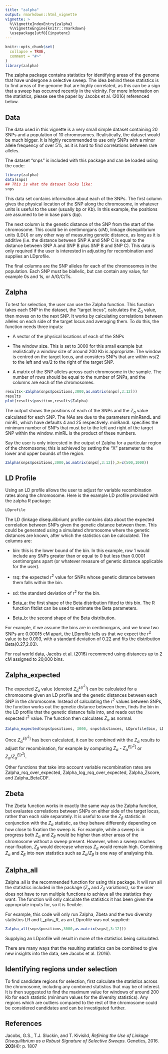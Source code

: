 ```yaml
---
title: "zalpha"
output: rmarkdown::html_vignette
vignette: >
  %\VignetteIndexEntry{zalpha}
  %\VignetteEngine{knitr::rmarkdown}
  \usepackage[utf8]{inputenc}
---
```


```r
knitr::opts_chunk$set(
  collapse = TRUE,
  comment = "#>"
)
library(zalpha)
```

The zalpha package contains statistics for identifying areas of the genome that have undergone a selective sweep. The idea behind these statistics is to find areas of the genome that are highly correlated, as this can be a sign that a sweep has occurred recently in the vicinity. For more information on the statistics, please see the paper by Jacobs et al. (2016) referenced below.

## Data

The data used in this vignette is a very small simple dataset containing 20 SNPs and a population of 10 chromosomes. Realistically, the dataset would be much bigger. It is highly recommended to use only SNPs with a minor allele frequency of over 5%, as it is hard to find correlations between rare alleles.

The dataset "snps" is included with this package and can be loaded using the code:

```r
library(zalpha)
data(snps)
## This is what the dataset looks like:
snps
```
This data set contains information about each of the SNPs. The first column gives the physical location of the SNP along the chromosome, in whatever units is useful to the user (usually bp or Kb). In this example, the positions are assumed to be in base pairs (bp).

The next column is the genetic distance of the SNP from the start of the chromosome. This could be in centimorgans (cM), linkage disequilibrium units (LDU) or any other way of measuring genetic distance, as long as it is additive (i.e. the distance between SNP A and SNP C is equal to the distance between SNP A and SNP B plus SNP B and SNP C). This data is only required if the user is interested in adjusting for recombination and supplies an LDprofile.

The final columns are the SNP alleles for each of the chromosomes in the population. Each SNP must be biallelic, but can contain any value, for example 0s and 1s, or A/G/C/Ts.

## Zalpha

To test for selection, the user can use the Zalpha function. This function takes each SNP in the dataset, the "target locus", calculates the $Z_{\alpha}$ value, then moves on to the next SNP. It works by calculating correlations between alleles on each side of the target locus and averaging them. To do this, the function needs three inputs:

* A vector of the physical locations of each of the SNPs

* The window size. This is set to 3000 for this small example but realistically a window size of around 200 Kb is appropriate. The window is centred on the target locus, and considers SNPs that are within ws/2 to the left and ws/2 to the right of the target SNP.

* A matrix of the SNP alleles across each chromosome in the sample. The number of rows should be equal to the number of SNPs, and the columns are each of the chromosomes.

```r
results<-Zalpha(snps$positions,3000,as.matrix(snps[,3:12]))
results
plot(results$position,results$Zalpha)
```

The output shows the positions of each of the SNPs and the $Z_{\alpha}$ value calculated for each SNP. The NAs are due to the parameters minRandL and minRL, which have defaults 4 and 25 respectively. minRandL specifies the minimum number of SNPs that must be to the left and right of the target SNP within the window. minRL is the product of these numbers.

Say the user is only interested in the output of Zalpha for a particular region of the chromosome; this is achieved by setting the "X" parameter to the lower and upper bounds of the region.

```r
Zalpha(snps$positions,3000,as.matrix(snps[,3:12]),X=c(500,1000))
```

## LD Profile
Using an LD profile allows the user to adjust for variable recombination rates along the chromosome. Here is the example LD profile provided with the zalpha R package:

```r
LDprofile
```

The LD (linkage disequilibrium) profile contains data about the expected correlation between SNPs given the genetic distance between them. This could be generated using a simulated chromosome where the genetic distances are known, after which the statistics can be calculated. The columns are:

* bin: this is the lower bound of the bin. In this example, row 1 would include any SNPs greater than or equal to 0 but less than 0.0001 centimorgans apart (or whatever measure of genetic distance applicable for the user).

* rsq: the expected r^2^ value for SNPs whose genetic distance between them falls within the bin.

* sd: the standard deviation of r^2^ for the bin.

* Beta_a: the first shape of the Beta distribution fitted to this bin. The R function fitdist can be used to estimate the Beta parameters.

* Beta_b: the second shape of the Beta distribution.

For example, if we assume the bins are in centimorgans, and we know two SNPs are 0.00015 cM apart, the LDprofile tells us that we expect the r^2^ value to be 0.093, with a standard deviation of 0.22 and fits the distribution Beta(0.27,2.03).

For real world data, Jacobs et al. (2016) recommend using distances up to 2 cM assigned to 20,000 bins.

## Zalpha_expected

The expected $Z_{\alpha}$ value (denoted $Z_{\alpha}^{E[r^2]}$) can be calculated for a chromosome given an LD profile and the genetic distances between each SNP in the chromosome. Instead of calculating the r^2^ values between SNPs, the function works out the genetic distance between them, finds the bin in the LD profile that the genetic distance falls into, and reads out the expected r^2^ value. The function then calculates $Z_{\alpha}$ as normal.

```r
Zalpha_expected(snps$positions, 3000, snps$distances, LDprofile$bin, LDprofile$rsq)
```
Once $Z_{\alpha}^{E[r^2]}$ has been calculated, it can be combined with the $Z_{\alpha}$ results to adjust for recombination, for example by computing $Z_{\alpha}$ - $Z_{\alpha}^{E[r^2]}$ or $Z_{\alpha}$/$Z_{\alpha}^{E[r^2]}$.

Other functions that take into account variable recombination rates are Zalpha_rsq_over_expected, Zalpha_log_rsq_over_expected, Zalpha_Zscore, and Zalpha_BetaCDF.


## Zbeta
The Zbeta function works in exactly the same way as the Zalpha function, but evaluates correlations between SNPs on either side of the target locus, rather than each side separately. It is useful to use the $Z_{\beta}$ statistic in conjunction with the $Z_{\alpha}$ statistic, as they behave differently depending on how close to fixation the sweep is. For example, while a sweep is in progress both $Z_{\alpha}$ and $Z_{\beta}$ would be higher than other areas of the chromosome without a sweep present. However, when a sweep reaches near-fixation, $Z_{\beta}$ would decrease whereas $Z_{\alpha}$ would remain high. Combining $Z_{\alpha}$ and $Z_{\beta}$ into new statistics such as $Z_{\alpha}$/$Z_{\beta}$ is one way of analysing this.

## Zalpha_all
Zalpha_all is the recommended function for using this package. It will run all the statistics included in the package ($Z_{\alpha}$ and $Z_{\beta}$ variations), so the user does not have to run multiple functions to achieve all the statistics they want. The function will only calculate the statistics it has been given the appropriate inputs for, so it is flexible.

For example, this code will only run Zalpha, Zbeta and the two diversity statistics LR and L_plus_R, as an LDprofile was not supplied:

```r
Zalpha_all(snps$positions,3000,as.matrix(snps[,3:12]))
```
Supplying an LDprofile will result in more of the statistics being calculated.

There are many ways that the resulting statistics can be combined to give new insights into the data, see Jacobs et al. (2016).

## Identifying regions under selection
To find candidate regions for selection, first calculate the statistics across the chromosome, including any combined statistics that may be of interest. It is then suggested to find the maximum value for windows of around 200 Kb for each statistic (minimum values for the diversity statistics). Any regions which are outliers compared to the rest of the chromosome could be considered candidates and can be investigated further.

## References

Jacobs, G.S., T.J. Sluckin, and T. Kivisild, *Refining the Use of Linkage Disequilibrium as a Robust Signature of Selective Sweeps.* Genetics, 2016. **203**(4): p. 1807
